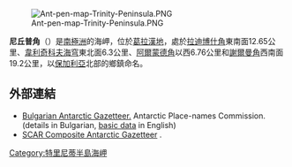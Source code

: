 [[Image:Ant-pen-map-Trinity-Peninsula.PNG|thumb]]

'''尼丘普角'''（{{lang-en|Nikyup Point}}）是[[南極洲|南極洲]]的海岬，位於[[葛拉漢地|葛拉漢地]]，處於[[拉迪博什角|拉迪博什角]]東南面12.65公里、[[韋利奇科夫海穹|韋利奇科夫海穹]]東北面6.3公里、[[阿爾蒙德角|阿爾蒙德角]]以西6.76公里和[[謝爾曼角|謝爾曼角]]西南面19.2公里，以[[保加利亞|保加利亞]]北部的鄉鎮命名。

{{coord|63|51|52|S|59|38|55|W|display=title}}

==外部連結==
* [http://apcbg.org/gazet-bg.doc Bulgarian Antarctic Gazetteer.] {{Wayback|url=http://apcbg.org/gazet-bg.doc |date=20131012104624 }} Antarctic Place-names Commission. (details in Bulgarian, [http://apcbg.org/gazet.htm basic data] {{Wayback|url=http://apcbg.org/gazet.htm |date=20160304071225 }} in English)
* [http://data.aad.gov.au/aadc/gaz/scar/ SCAR Composite Antarctic Gazetteer] {{WebCite|url=https://www.webcitation.org/5ug2CfC7m?url=http://data.aad.gov.au/aadc/gaz/scar/ |date=20101202140255 |dateformat=iso }}.

{{DEFAULTSORT:Nikyup Point}}
[[Category:特里尼蒂半島海岬|Category:特里尼蒂半島海岬]]


{{TrinityPeninsula-geo-stub}}